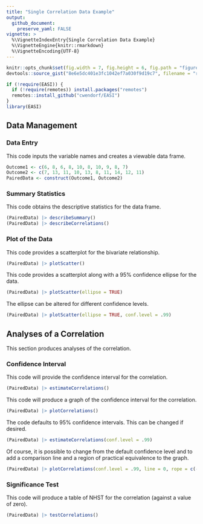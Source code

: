 ```yaml
---
title: "Single Correlation Data Example"
output:
  github_document:
    preserve_yaml: FALSE
vignette: >
  %\VignetteIndexEntry{Single Correlation Data Example}
  %\VignetteEngine{knitr::rmarkdown}
  %\VignetteEncoding{UTF-8}
---
```


```r
knitr::opts_chunk$set(fig.width = 7, fig.height = 6, fig.path = "figures/", echo = TRUE, warning = FALSE, message = FALSE)
devtools::source_gist("8e6e5dc401e3fc1042ef7a030f9d19c7", filename = "revised_toc.R")
```

```r
if (!require(EASI)) {
  if (!require(remotes)) install.packages("remotes")
  remotes::install_github("cwendorf/EASI")
}
library(EASI)
```

## Data Management

### Data Entry

This code inputs the variable names and creates a viewable data frame.
```r
Outcome1 <- c(6, 8, 6, 8, 10, 8, 10, 9, 8, 7)
Outcome2 <- c(7, 13, 11, 10, 13, 8, 11, 14, 12, 11)
PairedData <- construct(Outcome1, Outcome2)
```

### Summary Statistics

This code obtains the descriptive statistics for the data frame.
```r
(PairedData) |> describeSummary()
(PairedData) |> describeCorrelations()
```

### Plot of the Data

This code provides a scatterplot for the bivariate relationship.
```r
(PairedData) |> plotScatter()
```

This code provides a scatterplot along with a 95% confidence ellipse for the data.
```r
(PairedData) |> plotScatter(ellipse = TRUE)
```

The ellipse can be altered for different confidence levels.
```r
(PairedData) |> plotScatter(ellipse = TRUE, conf.level = .99)
```

## Analyses of a Correlation

This section produces analyses of the correlation.

### Confidence Interval

This code will provide the confidence interval for the correlation.
```r
(PairedData) |> estimateCorrelations()
```

This code will produce a graph of the confidence interval for the correlation.
```r
(PairedData) |> plotCorrelations()
```

The code defaults to 95% confidence intervals. This can be changed if desired.
```r
(PairedData) |> estimateCorrelations(conf.level = .99)
```

Of course, it is possible to change from the default confidence level and to add a comparison line and a region of practical equivalence to the graph.
```r
(PairedData) |> plotCorrelations(conf.level = .99, line = 0, rope = c(-.2, .2))
```

### Significance Test

This code will produce a table of NHST for the correlation (against a value of zero).
```r
(PairedData) |> testCorrelations()
```
